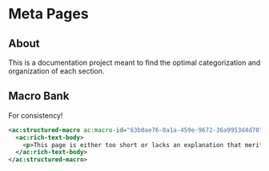 
# Meta Pages 

 

## About

This is a documentation project meant to find the optimal categorization and organization of each section.

## Macro Bank

For consistency!

```xml
<ac:structured-macro ac:macro-id="63b0ae76-0a1a-459e-9672-36a9953d4d70" ac:name="note" ac:schema-version="1">
  <ac:rich-text-body>
    <p>This page is either too short or lacks an explanation that merits a separate page.</p>
  </ac:rich-text-body>
</ac:structured-macro>
```


